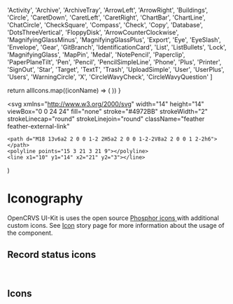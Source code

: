
  'Activity',
  'Archive',
  'ArchiveTray',
  'ArrowLeft',
  'ArrowRight',
  'Buildings',
  'Circle',
  'CaretDown',
  'CaretLeft',
  'CaretRight',
  'ChartBar',
  'ChartLine',
  'ChatCircle',
  'CheckSquare',
  'Compass',
  'Check',
  'Copy',
  'Database',
  'DotsThreeVertical',
  'FloppyDisk',
  'ArrowCounterClockwise',
  'MagnifyingGlassMinus',
  'MagnifyingGlassPlus',
  'Export',
  'Eye',
  'EyeSlash',
  'Envelope',
  'Gear',
  'GitBranch',
  'IdentificationCard',
  'List',
  'ListBullets',
  'Lock',
  'MagnifyingGlass',
  'MapPin',
  'Medal',
  'NotePencil',
  'Paperclip',
  'PaperPlaneTilt',
  'Pen',
  'Pencil',
  'PencilSimpleLine',
  'Phone',
  'Plus',
  'Printer',
  'SignOut',
  'Star',
  'Target',
  'TextT',
  'Trash',
  'UploadSimple',
  'User',
  'UserPlus',
  'Users',
  'WarningCircle',
  'X',
  'CircleWavyCheck',
  'CircleWavyQuestion'
]

<Meta title="Styles/Iconography" />

  return allIcons.map((iconName) => (
    <IconItem name={iconName} key={iconName}>
      <Icon name={iconName} />
    </IconItem>
  ))
}

  <svg
    xmlns="http://www.w3.org/2000/svg"
    width="14"
    height="14"
    viewBox="0 0 24 24"
    fill="none"
    stroke="#4972BB"
    strokeWidth="2"
    strokeLinecap="round"
    strokeLinejoin="round"
    className="feather feather-external-link"
  >
    <path d="M18 13v6a2 2 0 0 1-2 2H5a2 2 0 0 1-2-2V8a2 2 0 0 1 2-2h6"></path>
    <polyline points="15 3 21 3 21 9"></polyline>
    <line x1="10" y1="14" x2="21" y2="3"></line>
  </svg>
)

# Iconography

OpenCRVS UI-Kit is uses the open source <a href="https://phosphoricons.com/" target="_blank">Phosphor icons <ExternalLinkIcon /></a> with additional custom icons. See [Icon](/docs/data-icon--default) story page for more information about the usage of the component.

## Record status icons

<br />
<IconGallery>
  <AllIcons
    icons={[
      'Archived',
      'Certified',
      'Draft',
      'DuplicateYellow',
      'ExternalValidate',
      'InReview',
      'Registered',
      'RequiresUpdates',
      'Validated',
      'WaitingApproval'
    ]}
  />
</IconGallery>

## Icons

<br />
<IconGallery>
  <AllIcons icons={PHOSPHER_ICONS} />
  <AllIcons
    icons={[
      'Assigned',
      'FilledCheck',
      'Sent',
      'Offline',
      'Close',
      'Collapse',
      'Expand'
    ]}
  />
</IconGallery>
